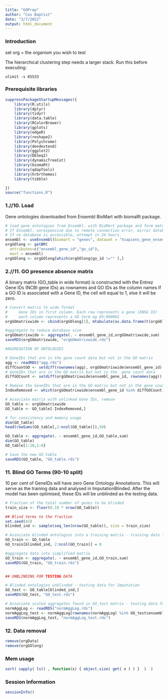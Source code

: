 ```yaml
---
title: "GOPrep"
author: "Cas Baptist"
date: "3/7/2022"
output: html_document
---
```


### Introduction

set org = the organism you wish to test

The hierarchical clustering step needs a larger stack. Run this before executing:

`
ulimit -s 65533
`

### Prerequisite libraries

```r
suppressPackageStartupMessages({
    library(R.utils)
    library(dplyr)
    library(tidyr)
    library(data.table)
    library(RColorBrewer)
    library(gplots)
    library(edgeR)
    library(reshape2)
    library(Polychrome)
    library(dendextend)
    library(ggplot2)
    library(DESeq2)
    library(dynamicTreeCut)
    library(biomaRt)
    library(qdapTools)
    library(hrbrthemes)
    library(tibble)

})
source("functions.R")
```

### 1.//10. Load 

Gene ontologies downloaded from Ensembl BioMart with biomaRt package.

```r

# load gene ontologies from Ensembl. with BioMart package and form matrix
# If Ensembl. unresponsive due to remote connection error, mirror databases will be read.
# If no database is accessible, attempt in 24 hours.
ensembl <- useEnsembl(biomart = "genes", dataset = "hsapiens_gene_ensembl")
orgGOlong <- getBM(
  attributes=c("ensembl_gene_id","go_id"), 
  mart = ensembl)
orgGOlong <- orgGOlong[which(orgGOlong$go_id !="" ),]

```

### 2.//11. GO presence absence matrix 

A binary matrix (GO_table in wide format) is constructed with the Entrez Gene IDs (NCBI gene IDs) as rownames and GO IDs as the column names
If a GO ID is associated with a Gene ID, the cell will equal to 1, else it will be zero. 

``` r

# Convert matrix to wide format
#     Gene IDs in first column. Each row represents a gene (ENSG ID)
#     each column represents a GO term eg GO:000002
orgGOmatrixwide <- cbind(orgGOlong[1], mtabulate(as.data.frame(t(orgGOlong[-1]))))

#aggregate to reduce database size
orgGOmatrixwide <- aggregate(. ~ ensembl_gene_id,orgGOmatrixwide,sum)
saveRDS(orgGOmatrixwide, "orgGOmatrixwide.rds")

#AGGREGATION OF ONTOLOGIES

# GeneIDs that are in the gene count data but not in the GO matrix
agg <- readRDS("agg.rds")
diffCountGO <- setdiff(rownames(agg), orgGOmatrixwide$ensembl_gene_id)
# GeneIDs that are in the GO matrix but not in the  gene count data
diffGOCount <- setdiff(orgGOmatrixwide$ensembl_gene_id, rownames(agg))

# Remove the GeneIDs that are in the GO matrix but not in the gene count data
IndexRemoved <- which(orgGOmatrixwide$ensembl_gene_id %in% diffGOCount)

# Associate matrix with unlinked Gene IDs, remove 
GO_table <- orgGOmatrixwide
GO_table <- GO_table[-IndexRemoved,]

# for consistency and memory usage
dim(GO_table)
head(rowSums(GO_table[,2:ncol(GO_table)]),50)

GO_table <- aggregate(. ~ ensembl_gene_id,GO_table,sum)
dim(GO_table)
GO_table[1:10,1:6]

# Save the new GO table
saveRDS(GO_table, "GO_table.rds")

```

### 11. Blind GO Terms (90-10 split)

10 per cent of GeneIDs will have zero Gene Ontology Annotations. This will serve as the training data and analysed in ImputationBlinded.
After the model has been optimised, these IDs will be unblinded as the testing data.

```r
# Fraction of the total number of genes to be blinded
train_size <- floor(0.10 * nrow(GO_table))

## Blind terms to the fraction
set.seed(42)
blinded_ind <- sample(seq_len(nrow(GO_table)), size = train_size)

# Associate blinded ontologies into a training matrix - training data for ImputationBlinded
GO_train <- GO_table
GO_train[blinded_ind, 2:ncol(GO_train)] = 0

#aggregate data into simplified matrix
GO_train <- aggregate(. ~ ensembl_gene_id,GO_train,sum)
saveRDS(GO_train, "GO_train.rds")


## UNBLINDING FOR TESTING DATA

# Blinded ontologies unblinded - testing data for Imputation
GO_test <- GO_table[blinded_ind,]
saveRDS(GO_test, "GO_test.rds")

# Associate scaled aggregates found in GO_test matrix - testing data for Imputation
normAggLog <- readRDS("normAggLog.rds")
normAggLog_test <- normAggLog[rownames(normAggLog) %in% GO_test$ensembl_gene_id,]
saveRDS(normAggLog_test, "normAggLog_test.rds")
```

### 12. Data removal

```r
remove(orgData)
remove(orgGOlong)
```

### Mem usage

```r
sort( sapply( ls() , function(x) { object.size( get( x ) ) }  )  )
```

### Session Information 

```r
sessionInfo()
```
